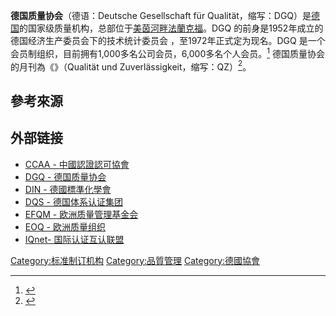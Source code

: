 {{primarysources|time=2016-03-13T17:41:47+00:00}}

{{noteTA
|T=zh-tw:德國品質協會; zh-cn:德国质量协会;
|1=zh-tw:品質; zh-cn:质量;
}}
{{Infobox company
| name   =  德国质量协会 (DGQ)
| logo  =  [[File:Deutsche_Gesellschaft_für_Qualität_logo.svg|居中]]
| type  =  注册协会
| traded_as  = 
| foundation  =  1952
| location  =  {{DEU}} [[美茵河畔法兰克福|美茵河畔法兰克福]]
| products  =  
| key_people  =  Udo Hansen (主席)<br />Norbert M. Gorny (副主席)<br /> [[Herbert_Schnauber|Herbert Schnauber]] (執行董事)
| area_served = 
| industry  = 
| homepage  =  [http://www.dgq.de/ www.dgq.de]
| intl  =  yes
}}

'''德国质量协会'''（德语：Deutsche Gesellschaft für Qualität，缩写：DGQ）是[[德国|德国]]的国家级质量机构，总部位于[[美茵河畔法蘭克福|美茵河畔法蘭克福]]。DGQ 的前身是1952年成立的德国经济生产委员会下的技术统计委员会 ，至1972年正式定为现名。DGQ 是一个会员制组织，目前拥有1,000多名公司会员，6,000多名个人会员。<ref>{{Cite web|url=http://www.dgq.de/wid/wid-historie.htm|title=DGQ history|accessdate=2016-03-13|archive-date=2014-02-01|archive-url=https://web.archive.org/web/20140201211713/http://www.dgq.de/wid/wid-historie.htm|dead-url=no}}</ref> 德国质量协会的月刊為《{{link-de|质量和可靠性|Qualität und Zuverlässigkeit}}》（Qualität und Zuverlässigkeit，缩写：QZ）<ref>{{Cite web|url=http://www.qz-online.de|title=质量和可靠性|accessdate=2016-03-13|archive-date=2016-03-17|archive-url=https://web.archive.org/web/20160317031822/https://www.qz-online.de/|dead-url=no}}</ref>。

==參考來源==
{{reflist|2}}

== 外部链接 ==
*[http://www.ccaa.org.cn CCAA - 中國認證認可協會] {{Wayback|url=http://www.ccaa.org.cn/ |date=20200705104059 }}
*[http://www.dgq.de DGQ - 德国质量协会] {{Wayback|url=http://www.dgq.de/ |date=20160314145747 }}
*[http://din.de DIN - 德國標準化學會] {{Wayback|url=http://din.de/ |date=20170825061733 }}
*[http://www.dqs.hk DQS - 德国体系认证集团] {{Wayback|url=http://www.dqs.hk/ |date=20161014090155 }} 
*[http://www.efqm.org EFQM - 欧洲质量管理基金会] {{Wayback|url=http://www.efqm.org/ |date=20160314230136 }}
*[http://www.eoq.org EOQ - 欧洲质量组织] {{Wayback|url=http://www.eoq.org/ |date=20120222175155 }}
*[http://www.iqnet-certification.com IQnet- 国际认证互认联盟] {{Wayback|url=http://www.iqnet-certification.com/ |date=20201003152849 }}


{{Authority control}}
[[Category:标准制订机构|Category:标准制订机构]]
[[Category:品質管理|Category:品質管理]]
[[Category:德國協會|Category:德國協會]]